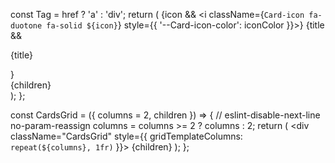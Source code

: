 

  const Tag = href ? 'a' : 'div';
  return (
    <Tag className="Card" href={href} target={target}>
      {icon && <i className={`Card-icon fa-duotone fa-solid ${icon}`} style={{ '--Card-icon-color': iconColor }}></i>}
      {title && <p className="Card-title">{title}</p>}
      <div className="Card-content">{children}</div>
    </Tag>
  );
};

const CardsGrid = ({ columns = 2, children }) => {
  // eslint-disable-next-line no-param-reassign
  columns = columns >= 2 ? columns : 2;
  return (
    <div className="CardsGrid" style={{ gridTemplateColumns: `repeat(${columns}, 1fr)` }}>
      {children}
    </div>
  );
};

